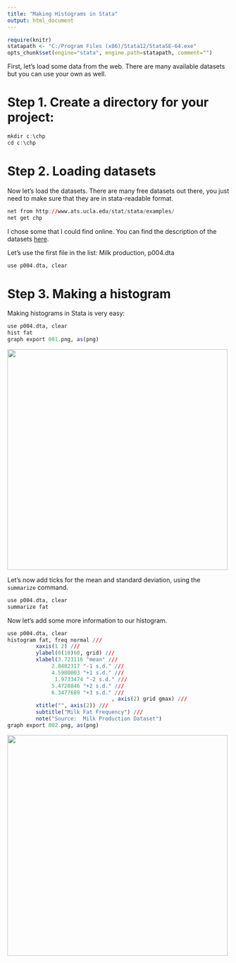 ```yaml
---
title: "Making Histograms in Stata"
output: html_document
---
```


```r
require(knitr)
statapath <- "C:/Program Files (x86)/Stata12/StataSE-64.exe"
opts_chunk$set(engine="stata", engine.path=statapath, comment="")
```



First, let's load some data from the web. There are many available datasets but you can use your own as well.

# Step 1. Create a directory for your project:

```r
mkdir c:\chp
cd c:\chp
```


# Step 2. Loading datasets
Now let's load the datasets. There are many free datasets out there, you just need to make sure that they are in stata-readable format.

```r
net from http://www.ats.ucla.edu/stat/stata/examples/
net get chp
```

I chose some that I could find online. You can find the description of the datasets <a href="http://www.ats.ucla.edu/stat/stata/examples/chp/chpstata_dl.htm">here</a>.

Let's use the first file in the list: Milk production, p004.dta

```r
use p004.dta, clear
```

# Step 3. Making a histogram

Making histograms in Stata is very easy:

```r
use p004.dta, clear
hist fat
graph export 001.png, as(png)
```
 <img src="001.png" height="500" width="500"> 

Let's now add ticks for the mean and standard deviation, using the `summarize` command.

```r
use p004.dta, clear
summarize fat
```

Now let's add some more information to our histogram. 

```r
use p004.dta, clear
histogram fat, freq normal ///
         xaxis(1 2) ///
         ylabel(0(10)60, grid) ///
         xlabel(3.723116 "mean" ///
              2.8482317 "-1 s.d." ///
              4.5980003 "+1 s.d." ///
               1.9733474 "-2 s.d." ///
              5.4728846 "+2 s.d." ///
              6.3477689 "+3 s.d." ///
                                 , axis(2) grid gmax) ///
         xtitle("", axis(2)) ///
         subtitle("Milk Fat Frequency") ///
         note("Source:  Milk Production Dataset")
graph export 002.png, as(png)
```
 <img src="002.png" height="500" width="500"> 
